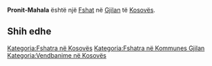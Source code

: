 {{Fshat në Kosovës
 | Emri                = Pronit-Mahala
| srp_N_name = Pronit-Mahala
| srp_N_FULL_NAME_RO = Pronit-Mahala
| srp_N_FULL_NAME_ND_RO = Pronit-Mahala
| srp_N_SORT_NAME_RG = PRONITMAHALA
| srp_N_FULL_NAME_RG = Pronit-Mahala
| srp_N_FULL_NAME_ND_RG = Pronit-Mahala

 | Emri (Rasa dhanore) = 
 | Figura              = 
 | Shteti              = Kosovo
 | Komuna              = Gjilan
 | Kodi postar         = 
 | Sipërfaqja          = 

 | Popullsia           = 

 | Regj. i popullsisë  = 
 | Dend. e popullsisë  = 
 | Faqja zyrtare       = 
 <!--- Koordinatat ----> 
 | Gjerësia            = 42.3
 | Gjatësia            = 20.518889
 | Lartësia            = 
}}
'''Pronit-Mahala''' është një [[Fshat]] në [[Gjilan]] të [[Kosovës]].

<!-- == Gjeografia == -->
<!-- == Historia == -->
<!-- == Demografia == -->
== Shih edhe ==
{{Komuna Gjilan}}
{{Kosovo-Administrata-Cung}}

[[Kategoria:Fshatra në Kosovës]]
[[Kategoria:Fshatra në Kommunes Gjilan]]
[[Kategoria:Vendbanime në Kosovës]]